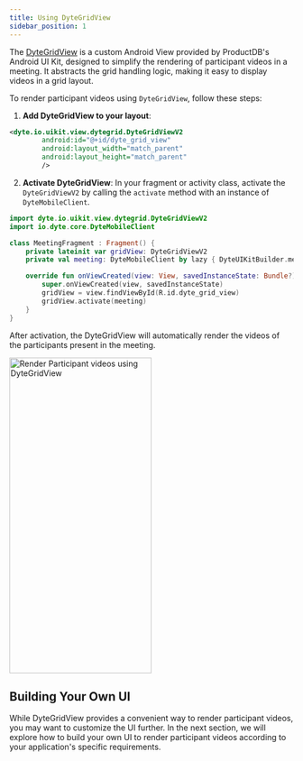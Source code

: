 ```yaml
---
title: Using DyteGridView
sidebar_position: 1
---
```


The [DyteGridView](/android/components/dyte-grid) is a custom Android View provided by ProductDB's Android UI Kit, designed to simplify 
the rendering of participant videos in a meeting. It abstracts the grid handling logic, making it easy to 
display videos in a grid layout.

To render participant videos using `DyteGridView`, follow these steps:

1. **Add DyteGridView to your layout**:

```xml
<dyte.io.uikit.view.dytegrid.DyteGridViewV2
        android:id="@+id/dyte_grid_view"
        android:layout_width="match_parent"
        android:layout_height="match_parent"
        />
```

2. **Activate DyteGridView**: In your fragment or activity class, activate the `DyteGridViewV2` by calling the 
`activate` method with an instance of `DyteMobileClient`.

```kotlin
import dyte.io.uikit.view.dytegrid.DyteGridViewV2
import io.dyte.core.DyteMobileClient

class MeetingFragment : Fragment() {
    private lateinit var gridView: DyteGridViewV2
    private val meeting: DyteMobileClient by lazy { DyteUIKitBuilder.meeting }

    override fun onViewCreated(view: View, savedInstanceState: Bundle?) {
        super.onViewCreated(view, savedInstanceState)
        gridView = view.findViewById(R.id.dyte_grid_view)
        gridView.activate(meeting)
    }
}
```

After activation, the DyteGridView will automatically render the videos of the participants present in the meeting.

<img
  src="/static/android-ui-kit/render-participant-videos/render-videos-dytegrid.png"
  width="252"
  height="560"
  alt="Render Participant videos using DyteGridView"
  className="mb-10"
/>

## Building Your Own UI

While DyteGridView provides a convenient way to render participant videos, you may want to customize the UI further. 
In the next section, we will explore how to build your own UI to render participant videos according to your application's specific requirements.
